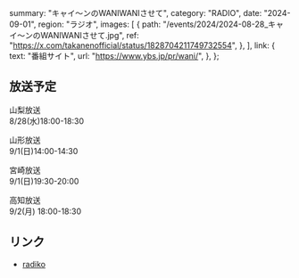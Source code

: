  summary: "キャイ〜ンのWANIWANIさせて",
  category: "RADIO",
  date: "2024-09-01",
  region: "ラジオ",
  images: [
    {
      path: "/events/2024/2024-08-28_キャイ〜ンのWANIWANIさせて.jpg",
      ref: "https://x.com/takanenofficial/status/1828704211749732554",
    },
  ],
  link: {
    text: "番組サイト",
    url: "https://www.ybs.jp/pr/wani/",
  },
};

## 放送予定

山梨放送<br/>
8/28(水)18:00-18:30

山形放送<br/>
9/1(日)14:00-14:30

宮崎放送<br/>
9/1(日)19:30-20:00

高知放送<br/>
9/2(月) 18:00-18:30

## リンク

- [radiko](https://radiko.jp/r_seasons/10019371)
